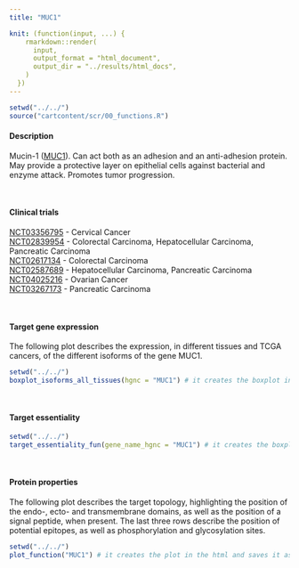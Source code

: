 ```yaml
---
title: "MUC1"

knit: (function(input, ...) {
    rmarkdown::render(
      input,
      output_format = "html_document",
      output_dir = "../results/html_docs",
    )
  })
---
```


<style>
img {
    max-width: 30cm;
}
</style>

```r
setwd("../../")
source("cartcontent/scr/00_functions.R")
```


<h4>Description</h4>
Mucin-1 ([MUC1](https://www.uniprot.org/uniprot/P15941)). Can act both as an adhesion and an anti-adhesion protein. May provide a protective layer on epithelial cells against bacterial and enzyme attack. Promotes tumor progression.

<br> 

<h4>Clinical trials</h4> 
[NCT03356795](https://clinicaltrials.gov/ct2/show/NCT03356795) - Cervical Cancer <br>
[NCT02839954](https://clinicaltrials.gov/ct2/show/NCT02839954)	- Colorectal Carcinoma, Hepatocellular Carcinoma, Pancreatic Carcinoma <br>
[NCT02617134](https://clinicaltrials.gov/ct2/show/NCT02617134)	- Colorectal Carcinoma <br>
[NCT02587689](https://clinicaltrials.gov/ct2/show/NCT02587689)	- Hepatocellular Carcinoma, Pancreatic Carcinoma <br>
[NCT04025216](https://clinicaltrials.gov/ct2/show/NCT04025216) -	Ovarian Cancer <br>
[NCT03267173](https://clinicaltrials.gov/ct2/show/NCT03267173)	- Pancreatic Carcinoma <br>

<br>

<h4>Target gene expression</h4>
The following plot describes the expression, in different tissues and TCGA cancers, of the different isoforms of the gene MUC1.
```r
setwd("../../")
boxplot_isoforms_all_tissues(hgnc = "MUC1") # it creates the boxplot in the html and saves it as .pdf in the plot/isoform_expression folder
```
<br>

<h4>Target essentiality</h4>
```r
setwd("../../")
target_essentiality_fun(gene_name_hgnc = "MUC1") # it creates the boxplot in the html and saves it as .pdf in the plot/target_essentiality folder
```

<br>

<h4>Protein properties</h4>
The following plot describes the target topology, highlighting the position of the endo-, ecto- and transmembrane domains, as well as the position of a signal peptide, when present. 
The last three rows describe the position of potential epitopes, as well as phosphorylation and glycosylation sites. 
```r
setwd("../../")
plot_function("MUC1") # it creates the plot in the html and saves it as .pdf in the plot/protein_properties folder
```